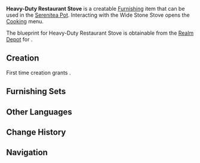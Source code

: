 {{Furnishing Infobox
|id             = 373137
|image          = Item Heavy-Duty Restaurant Stove.png
|category       = Landscape
|subcategory    = Item
|rarity         = 3
|adeptal_energy = 60
|load           = 270
|reduced_load   = 270
|description    = A larger-size stove that is equipped with semi-enclosed counters and cabinets, which can be used to place ingredients and semi-finished products. They are not complicated tools, but they can effectively help chefs and improve their cooking efficiency. Therefore, these stoves are often used in restaurants with large kitchens to allow head chefs to show off their talents.
|blueprint      = [[Realm Depot]]
|interaction    = Cooking
}}
'''Heavy-Duty Restaurant Stove''' is a creatable [[Furnishing]] item that can be used in the [[Serenitea Pot]]. Interacting with the Wide Stone Stove opens the [[Cooking]] menu.

The blueprint for Heavy-Duty Restaurant Stove is obtainable from the [[Realm Depot]] for {{Item|Realm Currency|24|x=160}}.

==Creation==
First time creation grants {{Item|Trust|24|x=60}}.
{{Recipe
|type = Creation
|time = 14h
|White Iron Chunk = 4
|Iron Chunk = 4
|sort = White Iron Chunk,Iron Chunk
}}

==Furnishing Sets==
{{Craft Usage}}

==Other Languages==
{{Other Languages|default_hidden = 1
|en      = Heavy-Duty Restaurant Stove
|zhs     = 重型餐馆专用炉灶
|zhs_rm  = Zhòngxíng Cānguǎn Zhuānyòng Lúzào
|zht     = 重型餐館專用爐灶
|zht_rm  = Zhòngxíng Cānguǎn Zhuānyòng Lúzào
|ja      = 大型飲食店専用かまど
|ja_rm   = Oogata Inshokuten Sen'you Kamado
|ko      = 음식점 전용 대형 부뚜막
|ko_rm   = 
|es      = Hornilla grande de restaurante
|fr      = Cuisinière robuste de restaurant
|ru      = Большая ресторанная печь
|th      = เตาร้านอาหารสำหรับงานหนัก
|th_rm   = 
|vi      = Bếp Nhà Hàng Hạng Nặng
|de      = Ofen für Hochleistungsrestaurants
|id      = Tungku Jumbo Restoran
|pt      = Fogão Pesado de Restaurante
}}

==Change History==
{{Change History|2.6}}

==Navigation==
{{Furnishing Navbox/Exterior|Landscape}}